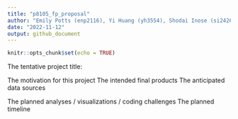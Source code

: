 ```yaml
---
title: "p8105_fp_proposal"
author: "Emily Potts (enp2116), Yi Huang (yh3554), Shodai Inose (si2426), Farizah Rob (fir2103)"
date: "2022-11-12"
output: github_document
---
```


```r
knitr::opts_chunk$set(echo = TRUE)
```

The tentative project title:

The motivation for this project
The intended final products
The anticipated data sources

The planned analyses / visualizations / coding challenges
The planned timeline

